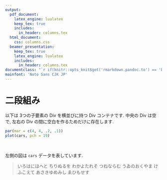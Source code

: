 ```yaml
---
output:
  pdf_document: 
    latex_engine: lualatex
    keep_tex: true
    includes:
      in_header: columns.tex
  html_document: 
    css: columns.css
  beamer_presentation: 
    keep_tex: true
    latex_engine: lualatex
    includes:
      in_header: columns.tex
documentclass: "`r if(knitr::opts_knit$get('rmarkdown.pandoc.to') == 'beamer') 'beamer' else 'ltjsarticle'`"
mainfont: 'Noto Sans CJK JP'
---
```


# 二段組み

以下は 3つの子要素の Div を横並びに持つ Div コンテナです. 中央の Div は空で, 左右の Div の間に空白を作るためだけに存在します.

:::::: {.cols data-latex=""}

::: {.col data-latex="{0.55\textwidth}"}
```r
par(mar = c(4, 4, .2, .1))
plot(cars, pch = 19)
```
:::

::: {.col data-latex="{0.05\textwidth}"}
\ 
<!-- 段どうしのセパレータとして機能するだけの空の Div (空白入り) -->
:::

::: {.col data-latex="{0.4\textwidth}"}
左側の図は `cars` データを表しています.


> いろはにほへと ちりぬるを
わかよたれそ つねならむ
うゐのおくやま けふこえて
あさきゆめみし ゑひもせす

:::
::::::
